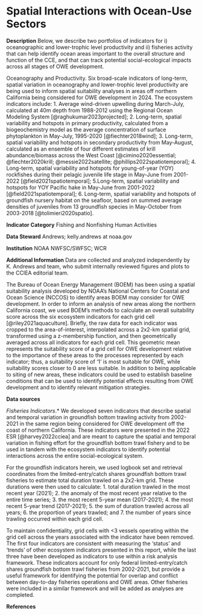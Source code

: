 # Spatial Interactions with Ocean-Use Sectors

**Description** 
Below, we describe two portfolios of indicators for i) oceanographic and lower-trophic level productivity and ii) fisheries activity that can help identify ocean areas important to the overall structure and function of the CCE, and that can track potential social-ecological impacts across all stages of OWE development.

Oceanography and Productivity. Six broad-scale indicators of long-term, spatial variation in oceanography and lower-trophic level productivity are being used to inform spatial suitability analyses in areas off northern California being considered for OWE development in 2024. The ecosystem indicators include: 1. Average wind-driven upwelling during March-July, calculated at 40m depth from 1988-2012 using the Regional Ocean Modeling System [@raghukumar2023projected]; 2. Long-term, spatial variability and hotspots in primary productivity, calculated from a biogeochemistry model as the average concentration of surface phytoplankton in May-July, 1995-2020 [@fiechter2018wind]; 3. Long-term, spatial variability and hotspots in secondary productivity from May-August, calculated as an ensemble of four different estimates of krill abundance/biomass across the West Coast [@cimino2020essential; @fiechter2020krill; @messie2022satellite; @phillips2022spatiotemporal]; 4. Long-term, spatial variability and hotspots for young-of-year (YOY) rockfishes during their pelagic juvenile life stage in May-June from 2001-2022 [@field2021spatiotemporal]; 5.Long-term, spatial variability and hotspots for YOY Pacific hake in May-June from 2001-2022 [@field2021spatiotemporal]; 6. Long-term, spatial variability and hotspots of groundfish nursery habitat on the seafloor, based on summed average densities of juveniles from 13 groundfish species in May-October from 2003-2018 [@tolimieri2020spatio].

**Indicator Category** Fishing and Nonfishing Human Activities

**Data Steward** Andrews; kelly.andrews at noaa.gov

**Institution** NOAA NWFSC/SWFSC; WCR

**Additional Information**
Data are collected and analyzed independently by K. Andrews and team, who submit internally reviewed figures and plots to the CCIEA editorial team. 

The Bureau of Ocean Energy Management (BOEM) has been using a spatial suitability analysis developed by NOAA’s National Centers for Coastal and Ocean Science (NCCOS) to identify areas BOEM may consider for OWE development. In order to inform an analysis of new areas along the northern California coast, we used BOEM’s methods to calculate an overall suitability score across the six ecosystem indicators for each grid cell [@riley2021aquaculture]. Briefly, the raw data for each indicator was cropped to the area-of-interest, interpolated across a 2x2-km spatial grid, transformed using a z-membership function, and then geometrically averaged across all indicators for each grid cell. This geometric mean represents the suitability score of a grid cell for OWE development relative to the importance of these areas to the processes represented by each indicator; thus, a suitability score of ‘1’ is most suitable for OWE, while suitability scores closer to 0 are less suitable. In addition to being applicable to siting of new areas, these indicators could be used to establish baseline conditions that can be used to identify potential effects resulting from OWE development and to identify relevant mitigation strategies.

**Data sources**

*Fisheries Indicators*.* We developed seven indicators that describe spatial and temporal variation in groundfish bottom trawling activity from 2002-2021 in the same region being considered for OWE development off the coast of northern California. These indicators were presented in the 2022 ESR [@harvey2022cciea] and are meant to capture the spatial and temporal variation in fishing effort for the groundfish bottom trawl fishery and to be used in tandem with the ecosystem indicators to identify potential interactions across the entire social-ecological system.

For the groundfish indicators herein, we used logbook set and retrieval coordinates from the limited-entry/catch shares groundfish bottom trawl fisheries to estimate total duration trawled on a 2x2-km grid. These durations were then used to calculate: 1. total duration trawled in the most recent year (2021); 2. the anomaly of the most recent year relative to the entire time series; 3. the most recent 5-year mean (2017-2021); 4. the most recent 5-year trend (2017-2021); 5. the sum of duration trawled across all years; 6. the proportion of years trawled; and 7. the number of years since trawling occurred within each grid cell. 

To maintain confidentiality, grid cells with <3 vessels operating within the grid cell across the years associated with the indicator have been removed. The first four indicators are consistent with measuring the ‘status’ and ‘trends’ of other ecosystem indicators presented in this report, while the last three have been developed as indicators to use within a risk analysis framework. These indicators account for only federal limited-entry/catch shares groundfish bottom trawl fisheries from 2002-2021, but provide a useful framework for identifying the potential for overlap and conflict between day-to-day fisheries operations and OWE areas. Other fisheries were included in a similar framework and will be added as analyses are completed.

**References**

::: {.sectionrefs}
:::
